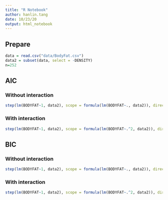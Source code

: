 ```yaml
---
title: "R Notebook"
author: hanlin.tang
date: 10/23/20
output: html_notebook
---
```


## Prepare
```r
data = read.csv("data/BodyFat.csv")
data2 = subset(data, select = -DENSITY)
n=252
```


## AIC

### Without interaction
```r
step(lm(BODYFAT~1, data2), scope = formula(lm(BODYFAT~., data2)), direction = "both", k=2)
```

### With interaction
```r
step(lm(BODYFAT~1, data2), scope = formula(lm(BODYFAT~.^2, data2)), direction = "both", k=2)
```

## BIC

### Without interaction
```r
step(lm(BODYFAT~1, data2), scope = formula(lm(BODYFAT~., data2)), direction = "both", k=log(n))
```

### With interaction
```r
step(lm(BODYFAT~1, data2), scope = formula(lm(BODYFAT~.^2, data2)), direction = "both", k=log(n))
```
